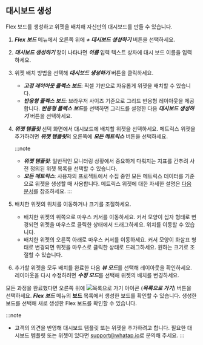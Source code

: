 ## 대시보드 생성

Flex 보드를 생성하고 위젯을 배치해 자신만의 대시보드를 만들 수 있습니다.

1. ***Flex 보드*** 메뉴에서 오른쪽 위에 ***+ 대시보드 생성하기*** 버튼을 선택하세요.

1. ***대시보드 생성하기*** 창이 나타나면 ***이름*** 입력 텍스트 상자에 대시 보드 이름을 입력하세요.

1. 위젯 배치 방법을 선택해 ***대시보드 생성하기*** 버튼을 클릭하세요.
    * ***고정 레이아웃 플렉스 보드***: 픽셀 기반으로 자유롭게 위젯을 배치할 수 있습니다.
    * ***반응형 플렉스 보드***: 브라우저 사이즈 기준으로 그리드 반응형 레이아웃을 제공합니다. ***반응형 플렉스 보드***를 선택하면 그리드를 설정한 다음 ***대시보드 생성하기*** 버튼을 선택하세요.

1. ***위젯 템플릿*** 선택 화면에서 대시보드에 배치할 위젯을 선택하세요. 메트릭스 위젯을 추가하려면 ***위젯 템플릿***의 오른쪽에 ***모든 메트릭스*** 버튼을 선택하세요.

    :::note
    * ***위젯 템플릿***: 일반적인 모니터링 상황에서 중요하게 다뤄지는 지표를 간추려 사전 정의된 위젯 목록을 선택할 수 있습니다.
    * ***모든 메트릭스***: 사용자의 프로젝트에서 수집 중인 모든 메트릭스 데이터를 기준으로 위젯을 생성할 때 사용합니다. 메트릭스 위젯에 대한 자세한 설명은 [다음 문서](flexboard-metric-widget)를 참조하세요.
    :::

1. 배치한 위젯의 위치를 이동하거나 크기를 조절하세요.

    * 배치한 위젯의 위쪽으로 마우스 커서를 이동하세요. 커서 모양이 십자 형태로 변경되면 위젯을 마우스로 클릭한 상태에서 드래그하세요. 위치를 이동할 수 있습니다.
    * 배치한 위젯의 오른쪽 아래로 마우스 커서를 이동하세요. 커서 모양이 화살표 형태로 변경되면 위젯을 마우스로 클릭한 상태로 드래그하세요. 원하는 크기로 조절할 수 있습니다.

1. 추가할 위젯을 모두 배치를 완료한 다음 ***뷰 모드***를 선택해 레이아웃을 확인하세요. 레이아웃을 다시 수정하려면 ***수정 모드***를 선택해 위젯의 배치를 변경하세요.

모든 과정을 완료했다면 오른쪽 위에 ![목록으로 가기 아이콘](/img/ico-exit.svg) (***목록으로 가기***) 버튼을 선택하세요. ***Flex 보드*** 메뉴의 **보드** 목록에서 생성한 보드를 확인할 수 있습니다. 생성한 보드를 선택해 새로 생성한 Flex 보드를 확인할 수 있습니다.

:::note
* 고객의 의견을 반영해 대시보드 템플릿 또는 위젯을 추가하려고 합니다. 필요한 대시보드 템플릿 또는 위젯이 있다면 [support@whatap.io](mailto:support@whatap.io)로 문의해 주세요.
:::